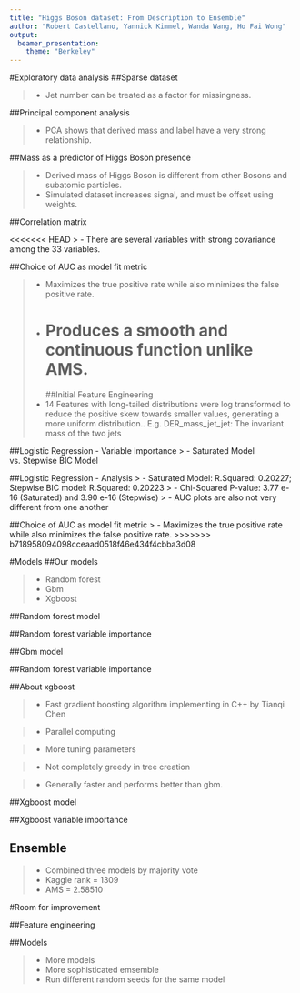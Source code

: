 ```yaml
---
title: "Higgs Boson dataset: From Description to Ensemble"
author: "Robert Castellano, Yannick Kimmel, Wanda Wang, Ho Fai Wong"
output: 
  beamer_presentation:
    theme: "Berkeley"
---
```

\begin{center}
\includegraphics[scale = .13]{Images/Higgs.jpg}
\end{center}


#Exploratory data analysis
##Sparse dataset
\begin{center}
\includegraphics[scale = .4]{Images/missingnessandjets.jpg}
\end{center}

> - Jet number can be treated as a factor for missingness.

##Principal component analysis
\begin{center}
\includegraphics[scale = .33]{Images/PC1PC2.jpeg}

\includegraphics[scale = .33]{Images/PCAanalysis.png}
\end{center}

> - PCA shows that derived mass and label have a very strong relationship.

##Mass as a predictor of Higgs Boson presence
\begin{center}
\includegraphics[scale = .35]{Images/sciencemass.png}
\includegraphics[scale = .35]{Images/density.jpeg}
\end{center}

> - Derived mass of Higgs Boson is different from other Bosons and subatomic particles.
> - Simulated dataset increases signal, and must be offset using weights.

##Correlation matrix
\begin{center}
\includegraphics[scale = .5]{Images/corrplot.png}
\end{center}

<<<<<<< HEAD
> - There are several variables with strong covariance among the 33 variables. 

##Choice of AUC as model fit metric
\begin{center}
\includegraphics[scale = .4]{Images/RF_AUC_plot.jpeg}
\end{center}

> - Maximizes the true positive rate while also minimizes the false positive rate. 
> - Produces a smooth and continuous function unlike AMS.
=======
##Initial Feature Engineering 
\includegraphics[scale = .8]{Images/log transformed .jpeg}
\includegraphics[scale = .8]{Images/pre log transformed.jpeg}
> -  14 Features with long-tailed distributions were log transformed to reduce the positive skew towards smaller values, generating a more uniform distribution.. E.g. DER_mass_jet_jet: The invariant mass of the two jets 

##Logistic Regression - Variable Importance 
\includegraphics[scale = .8]{Images/Sat Model - VarImp.jpeg}
\includegraphics[scale = .8]{Images/Stepwise - VarImp.jpeg}
> -  Saturated Model vs. Stepwise BIC Model

##Logistic Regression - Analysis
\includegraphics[scale = .8]{Images/residual plot- logistic.jpeg}
\includegraphics[scale = .8]{Images/AUC - logistic.jpeg}
> -  Saturated Model: R.Squared: 0.20227; Stepwise BIC model: R.Squared: 0.20223
> -  Chi-Squared P-value: 3.77 e-16 (Saturated) and 3.90 e-16 (Stepwise)
> -  AUC plots are also not very different from one another

##Choice of AUC as model fit metric 
\includegraphics[scale = .8]{Images/RF AUC plot.jpeg}
> -  Maximizes the true positive rate while also minimizes the false positive rate. 
>>>>>>> b718958094098cceaad0518f46e434f4cbba3d08

#Models
##Our models

> - Random forest
> - Gbm
> - Xgboost

##Random forest model

\begin{itemize}
\item Tuning parameters
\begin{itemize}
  \item mtry: Number of splits per tree
\end{itemize}
\pause
\item Performed 5-fold CV to tune parameters.
\begin{itemize}
  \item 20% of training data for mtry gride of 1, 2, 3, 6, 9
  \item 80% of training data for mtry gride of 4, 5, 6, 7, 8
  \item mtry = 5
\end{itemize}
\pause
\item AUC on training data = .9071
\item Kaggle rank = 1311
\item AMS = 2.57949
\end{itemize}

##Random forest variable importance

\includegraphics[scale = .6]{Images/rfvarimp.jpeg}

##Gbm model

\begin{itemize}
\item Gradient boosting model
\pause
\item Tuning parameters
\begin{itemize}
  \item shrinkage: Learning rate
  \item interaction\_depth: Depth of variable interactions
  \item n.trees: Number of trees
  \item n.minobsinnode: Minimum number of observations in a terminal node
\end{itemize}
\pause
\item Performed 5-fold CV to tune parameters.
\begin{itemize}
  \item shrinkage = .1
  \item interaction\_depth = 3
  \item n.trees = 150
  \item n.minobsinnode = 10
\end{itemize}
\pause
\item AUC on training data = .9071
\item Kaggle rank = 1311
\item AMS = 2.57949
\end{itemize}

##Random forest variable importance

\includegraphics[scale = .6]{Images/rfvarimp.jpeg}

##About xgboost

> - Fast gradient boosting algorithm implementing in C++ by Tianqi Chen

> - Parallel computing

> - More tuning parameters

> - Not completely greedy in tree creation

> - Generally faster and performs better than gbm.

##Xgboost model

\begin{itemize}
\item Parameters we tuned:
\begin{itemize}
  \item nrounds: Number of trees
  \item max\_depth
  \item colsample\_bytree: Percent of parameters used at each split.
  tree
  \item eta: Learning rate
\end{itemize}
\pause
\item Performed 5-fold CV to tune parameters.
\begin{itemize}
  \item nrounds = 200
  \item max\_depth = 5
  \item colsample\_bytree = .85
  \item eta = .2
\end{itemize}
\pause
\item AUC on training data = .9254
\item Kaggle rank = 1340
\item AMS = 2.49958
\end{itemize}


##Xgboost variable importance

\includegraphics[scale = .6]{Images/xgboost_var_importance.png}

## Ensemble

> - Combined three models by majority vote
> - Kaggle rank = 1309
> - AMS = 2.58510

#Room for improvement

##Feature engineering

\begin{itemize}
\item We did not include any additional variables
\begin{itemize}
\item Basic physics. e.g. Cartesian coordinates of momentum
\pause
\item Advanced physcics: e.g. CAKE variable
\pause
\item Better understand the physics of additional models
\end{itemize}
\pause
\item Log transforms
\end{itemize}

##Models

> - More models
> - More sophisticated emsemble
> - Run different random seeds for the same model
